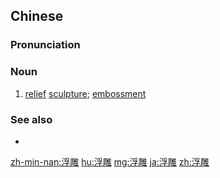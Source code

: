 ==Chinese==
{{zh-forms}}

===Pronunciation===
{{zh-pron
|m=fúdiāo
|c=fau4 diu1
|mn=phû-tiau
|cat=n
}}

===Noun===
{{zh-noun}}

# [[relief]] [[sculpture]]; [[embossment]]

===See also===
* {{pedialite|浮雕|lang=zh}}

{{zh-cat|Advanced}}

[[zh-min-nan:浮雕]]
[[hu:浮雕]]
[[mg:浮雕]]
[[ja:浮雕]]
[[zh:浮雕]]